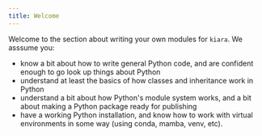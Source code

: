 ```yaml
---
title: Welcome
---
```


Welcome to the section about writing your own modules for `kiara`. We asssume you:

- know a bit about how to write general Python code, and are confident enough to go look up things about Python
- understand at least the basics of how classes and inheritance work in Python
- understand a bit about how Python's module system works, and a bit about making a Python package ready for publishing
- have a working Python installation, and know how to work with virtual environments in some way (using conda, mamba, venv, etc).
